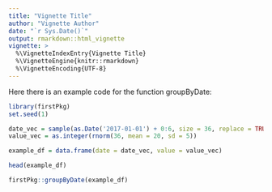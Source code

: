 ```yaml
---
title: "Vignette Title"
author: "Vignette Author"
date: "`r Sys.Date()`"
output: rmarkdown::html_vignette
vignette: >
  %\VignetteIndexEntry{Vignette Title}
  %\VignetteEngine{knitr::rmarkdown}
  %\VignetteEncoding{UTF-8}
---
```


Here there is an example code for the function groupByDate:

```r
library(firstPkg)
set.seed(1)

date_vec = sample(as.Date('2017-01-01') + 0:6, size = 36, replace = TRUE)
value_vec = as.integer(rnorm(36, mean = 20, sd = 5))

example_df = data.frame(date = date_vec, value = value_vec)

head(example_df)

firstPkg::groupByDate(example_df)
```

